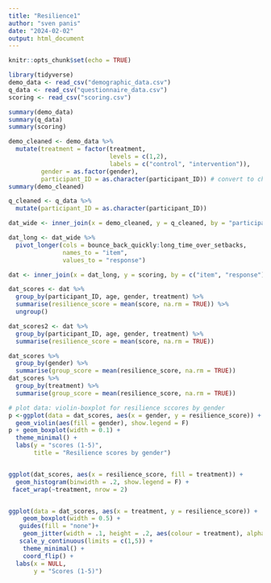 ```yaml
---
title: "Resilience1"
author: "sven panis"
date: "2024-02-02"
output: html_document
---
```


```r
knitr::opts_chunk$set(echo = TRUE)
```

```r
library(tidyverse)
demo_data <- read_csv("demographic_data.csv")
q_data <- read_csv("questionnaire_data.csv")
scoring <- read_csv("scoring.csv")
```

```r
summary(demo_data)
summary(q_data)
summary(scoring)
```

```r
demo_cleaned <- demo_data %>%
  mutate(treatment = factor(treatment, 
                            levels = c(1,2), 
                            labels = c("control", "intervention")),
         gender = as.factor(gender),
         participant_ID = as.character(participant_ID)) # convert to character
summary(demo_cleaned)
```

```r
q_cleaned <- q_data %>%
  mutate(participant_ID = as.character(participant_ID))
```

```r
dat_wide <- inner_join(x = demo_cleaned, y = q_cleaned, by = "participant_ID") 
```

```r
dat_long <- dat_wide %>%
  pivot_longer(cols = bounce_back_quickly:long_time_over_setbacks, 
               names_to = "item", 
               values_to = "response")
```

```r
dat <- inner_join(x = dat_long, y = scoring, by = c("item", "response"))
```

```r
dat_scores <- dat %>%
  group_by(participant_ID, age, gender, treatment) %>%
  summarise(resilience_score = mean(score, na.rm = TRUE)) %>%
  ungroup()

dat_scores2 <- dat %>%
  group_by(participant_ID, age, gender, treatment) %>%
  summarise(resilience_score = mean(score, na.rm = TRUE)) 

```

```r
dat_scores %>%
  group_by(gender) %>%
  summarise(group_score = mean(resilience_score, na.rm = TRUE))
dat_scores %>%
  group_by(treatment) %>%
  summarise(group_score = mean(resilience_score, na.rm = TRUE))
```

```r
# plot data: violin-boxplot for resilience sccores by gender
p <-ggplot(data = dat_scores, aes(x = gender, y = resilience_score)) +
  geom_violin(aes(fill = gender), show.legend = F) 
p + geom_boxplot(width = 0.1) +
  theme_minimal() +
  labs(y = "scores (1-5)",
       title = "Resilience scores by gender")


ggplot(dat_scores, aes(x = resilience_score, fill = treatment)) +
  geom_histogram(binwidth = .2, show.legend = F) +
 facet_wrap(~treatment, nrow = 2) 


ggplot(data = dat_scores, aes(x = treatment, y = resilience_score)) +
    geom_boxplot(width = 0.5) +
   guides(fill = "none")+
    geom_jitter(width = .1, height = .2, aes(colour = treatment), alpha = .2, show.legend = F)  +
   scale_y_continuous(limits = c(1,5)) +
    theme_minimal() +
    coord_flip() +
  labs(x = NULL,
       y = "Scores (1-5)")

  
```

